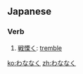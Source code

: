 ==Japanese==
===Verb===
{{ja-verb|h|kanji=戦慄く|rom=wananaku}}

# [[戦慄く]]: [[tremble]]

[[ko:わななく]]
[[zh:わななく]]